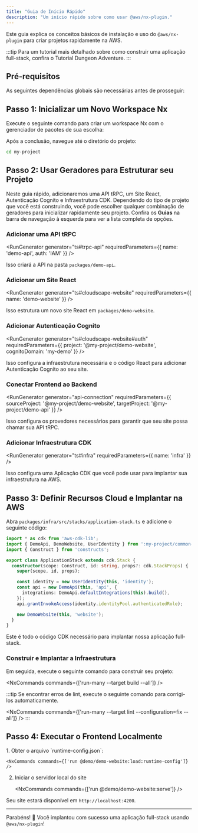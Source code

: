 ```yaml
---
title: "Guia de Início Rápido"
description: "Um início rápido sobre como usar @aws/nx-plugin."
---
```





Este guia explica os conceitos básicos de instalação e uso do `@aws/nx-plugin` para criar projetos rapidamente na AWS.

:::tip
Para um tutorial mais detalhado sobre como construir uma aplicação full-stack, confira o <Link path="get_started/tutorials/dungeon-game/overview">Tutorial Dungeon Adventure</Link>.
:::

## Pré-requisitos

As seguintes dependências globais são necessárias antes de prosseguir:

<Snippet name="prerequisites" />

## Passo 1: Inicializar um Novo Workspace Nx

Execute o seguinte comando para criar um workspace Nx com o gerenciador de pacotes de sua escolha:

<CreateNxWorkspaceCommand workspace="my-project" />

Após a conclusão, navegue até o diretório do projeto:

```sh
cd my-project
```

## Passo 2: Usar Geradores para Estruturar seu Projeto

Neste guia rápido, adicionaremos uma API tRPC, um Site React, Autenticação Cognito e Infraestrutura CDK. Dependendo do tipo de projeto que você está construindo, você pode escolher qualquer combinação de geradores para inicializar rapidamente seu projeto. Confira os __Guias__ na barra de navegação à esquerda para ver a lista completa de opções.

### Adicionar uma API tRPC

<RunGenerator generator="ts#trpc-api" requiredParameters={{ name: 'demo-api', auth: 'IAM' }} />

Isso criará a API na pasta `packages/demo-api`.

### Adicionar um Site React

<RunGenerator generator="ts#cloudscape-website" requiredParameters={{ name: 'demo-website' }} />

Isso estrutura um novo site React em `packages/demo-website`.

### Adicionar Autenticação Cognito

<RunGenerator generator="ts#cloudscape-website#auth" requiredParameters={{ project: '@my-project/demo-website', cognitoDomain: 'my-demo' }} />

Isso configura a infraestrutura necessária e o código React para adicionar Autenticação Cognito ao seu site.

### Conectar Frontend ao Backend

<RunGenerator generator="api-connection" requiredParameters={{ sourceProject: '@my-project/demo-website', targetProject: '@my-project/demo-api' }} />

Isso configura os provedores necessários para garantir que seu site possa chamar sua API tRPC.

### Adicionar Infraestrutura CDK

<RunGenerator generator="ts#infra" requiredParameters={{ name: 'infra' }} />

Isso configura uma Aplicação CDK que você pode usar para implantar sua infraestrutura na AWS.

## Passo 3: Definir Recursos Cloud e Implantar na AWS

Abra `packages/infra/src/stacks/application-stack.ts` e adicione o seguinte código:

```typescript
import * as cdk from 'aws-cdk-lib';
import { DemoApi, DemoWebsite, UserIdentity } from ':my-project/common-constructs';
import { Construct } from 'constructs';

export class ApplicationStack extends cdk.Stack {
  constructor(scope: Construct, id: string, props?: cdk.StackProps) {
    super(scope, id, props);

    const identity = new UserIdentity(this, 'identity');
    const api = new DemoApi(this, 'api', {
      integrations: DemoApi.defaultIntegrations(this).build(),
    });
    api.grantInvokeAccess(identity.identityPool.authenticatedRole);

    new DemoWebsite(this, 'website');
  }
}
```

Este é todo o código CDK necessário para implantar nossa aplicação full-stack.

### Construir e Implantar a Infraestrutura

Em seguida, execute o seguinte comando para construir seu projeto:

<NxCommands commands={['run-many --target build --all']} />

:::tip
Se encontrar erros de lint, execute o seguinte comando para corrigi-los automaticamente.

<NxCommands commands={['run-many --target lint --configuration=fix --all']} />
:::

## Passo 4: Executar o Frontend Localmente

<Steps>
1. Obter o arquivo `runtime-config.json`:

    <NxCommands commands={['run @demo/demo-website:load:runtime-config']} />

2. Iniciar o servidor local do site

    <NxCommands commands={['run @demo/demo-website:serve']} />
</Steps>

Seu site estará disponível em `http://localhost:4200`.

---

Parabéns! 🎉 Você implantou com sucesso uma aplicação full-stack usando `@aws/nx-plugin`!
